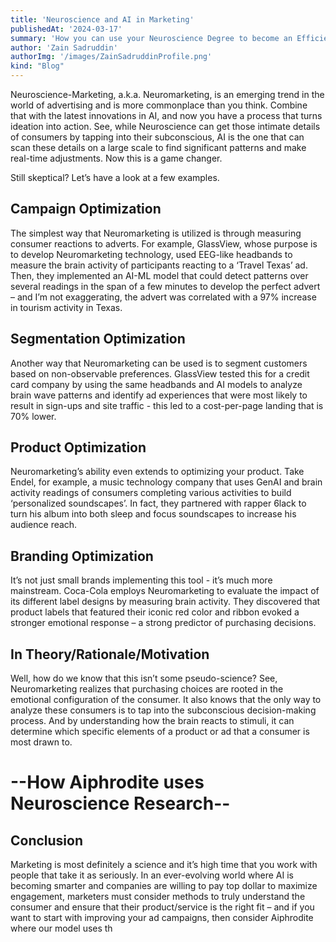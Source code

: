 ```yaml
---
title: 'Neuroscience and AI in Marketing'
publishedAt: '2024-03-17'
summary: 'How you can use your Neuroscience Degree to become an Efficient Marketer'
author: 'Zain Sadruddin'
authorImg: '/images/ZainSadruddinProfile.png'
kind: "Blog"
---
```


Neuroscience-Marketing, a.k.a. Neuromarketing, is an emerging trend in the world of advertising and is more commonplace than you think. Combine that with the latest innovations in AI, and now you have a process that turns ideation into action. See, while Neuroscience can get those intimate details of consumers by tapping into their subconscious, AI is the one that can scan these details on a large scale to find significant patterns and make real-time adjustments. Now this is a game changer.
 
Still skeptical? Let’s have a look at a few examples.
 
## Campaign Optimization

The simplest way that Neuromarketing is utilized is through measuring consumer reactions to adverts. For example, GlassView, whose purpose is to develop Neuromarketing technology, used EEG-like headbands to measure the brain activity of participants reacting to a ‘Travel Texas’ ad. Then, they implemented an AI-ML model that could detect patterns over several readings in the span of a few minutes to develop the perfect advert – and I’m not exaggerating, the advert was correlated with a 97% increase in tourism activity in Texas.
 

## Segmentation Optimization

Another way that Neuromarketing can be used is to segment customers based on non-observable preferences. GlassView tested this for a credit card company by using the same headbands and AI models to analyze brain wave patterns and identify ad experiences that were most likely to result in sign-ups and site traffic - this led to a cost-per-page landing that is 70% lower. 
 
## Product Optimization

Neuromarketing’s ability even extends to optimizing your product. Take Endel, for example, a music technology company that uses GenAI and brain activity readings of consumers completing various activities to build ‘personalized soundscapes’. In fact, they partnered with rapper 6lack to turn his album into both sleep and focus soundscapes to increase his audience reach.
 
 
## Branding Optimization

It’s not just small brands implementing this tool - it’s much more mainstream. Coca-Cola employs Neuromarketing to evaluate the impact of its different label designs by measuring brain activity. They discovered that product labels that featured their iconic red color and ribbon evoked a stronger emotional response – a strong predictor of purchasing decisions. 
 
 
## In Theory/Rationale/Motivation

Well, how do we know that this isn’t some pseudo-science? See, Neuromarketing realizes that purchasing choices are rooted in the emotional configuration of the consumer. It also knows that the only way to analyze these consumers is to tap into the subconscious decision-making process. And by understanding how the brain reacts to stimuli, it can determine which specific elements of a product or ad that a consumer is most drawn to. 
 
# --How Aiphrodite uses Neuroscience Research--


## Conclusion

Marketing is most definitely a science and it’s high time that you work with people that take it as seriously. In an ever-evolving world where AI is becoming smarter and companies are willing to pay top dollar to maximize engagement, marketers must consider methods to truly understand the consumer and ensure that their product/service is the right fit – and if you want to start with improving your ad campaigns, then consider Aiphrodite where our model uses th
